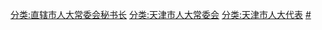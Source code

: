 [[分类:直辖市人大常委会秘书长|分类:直辖市人大常委会秘书长]]
[[分类:天津市人大常委会|分类:天津市人大常委会]]
[[分类:天津市人大代表|分类:天津市人大代表]]
[[分类:天津市各级人大常委会秘书长|#]]